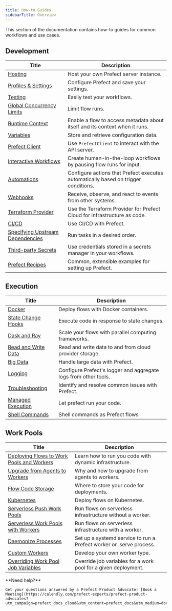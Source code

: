 ```yaml
---
title: How-to Guides
sidebarTitle: Overview
---
```


This section of the documentation contains how-to guides for common workflows and use cases.

## Development

| Title                                                  | Description                                                                                        |
| -------------------------------------------------------- | -------------------------------------------------------------------------------------------------- |
| [Hosting](/2.19/guides/host/) | Host your own Prefect server instance. |
| [Profiles & Settings](/2.19/guides/settings/) | Configure Prefect and save your settings. |
| [Testing](/2.19/guides/testing/) | Easily test your workflows. |
| [Global Concurrency Limits](/2.19/guides/global-concurrency-limits/) | Limit flow runs. |
| [Runtime Context](/2.19/guides/runtime-context/) | Enable a flow to access metadata about itself and its context when it runs.  |
| [Variables](/2.19/guides/variables/) | Store and retrieve configuration data. |
| [Prefect Client](/2.19/guides/using-the-client/) | Use `PrefectClient` to interact with the API server. |
| [Interactive Workflows](/2.19/guides/creating-interactive-workflows/) | Create human-in-the-loop workflows by pausing flow runs for input. |
| [Automations](/2.19/guides/automations/) | Configure actions that Prefect executes automatically based on trigger conditions. |
| [Webhooks](/2.19/guides/webhooks/) | Receive, observe, and react to events from other systems. |
| [Terraform Provider](https://registry.terraform.io/providers/PrefectHQ/prefect/latest/docs/guides/getting-started) | Use the Terraform Provider for Prefect Cloud for infrastructure as code. |
| [CI/CD](/2.19/guides/ci-cd/) | Use CI/CD with Prefect. |
| [Specifying Upstream Dependencies](/2.19/guides/specifying-upstream-dependencies/) | Run tasks in a desired order. |
| [Third-party Secrets](/2.19/guides/secrets/) | Use credentials stored in a secrets manager in your workflows. |
| [Prefect Recipes](/2.19/recipes/recipes/) |  Common, extensible examples for setting up Prefect. |

## Execution

| Title                                                  | Description                                                                                        |
| -------------------------------------------------------- | -------------------------------------------------------------------------------------------------- |
| [Docker](/2.19/guides/docker/) | Deploy flows with Docker containers. |
| [State Change Hooks](/2.19/guides/state-change-hooks/) | Execute code in response to state changes. |
| [Dask and Ray](/2.19/guides/dask-ray-task-runners/) | Scale your flows with parallel computing frameworks. |
| [Read and Write Data](/2.19/guides/moving-data/) | Read and write data to and from cloud provider storage. |
| [Big Data](/2.19/guides/big-data/) | Handle large data with Prefect. |
| [Logging](/2.19/guides/logs/) | Configure Prefect's logger and aggregate logs from other tools. |
| [Troubleshooting](/2.19/guides/troubleshooting/) | Identify and resolve common issues with Prefect. |
| [Managed Execution](/2.19/guides/managed-execution/) | Let prefect run your code. |
| [Shell Commands](/2.19/guides/cli-shell/) | Shell commands as Prefect flows |

## Work Pools

| Title                                                  | Description                                                                                        |
| -------------------------------------------------------- | -------------------------------------------------------------------------------------------------- |
| [Deploying Flows to Work Pools and Workers](/2.19/guides/prefect-deploy/) | Learn how to run you code with dynamic infrastructure. |
| [Upgrade from Agents to Workers](/2.19/guides/upgrade-guide-agents-to-workers/) | Why and how to upgrade from agents to workers. |
| [Flow Code Storage](/2.19/guides/deployment/storage-guide/) | Where to store your code for deployments. |
| [Kubernetes](/2.19/guides/deployment/kubernetes/) | Deploy flows on Kubernetes. |
| [Serverless Push Work Pools](/2.19/guides/deployment/push-work-pools/) | Run flows on serverless infrastructure without a worker. |
| [Serverless Work Pools with Workers](/2.19/guides/deployment/serverless-workers/) | Run flows on serverless infrastructure with a worker. |
| [Daemonize Processes](/2.19/guides/deployment/daemonize/) | Set up a systemd service to run a Prefect worker or .serve process. |
| [Custom Workers](/2.19/guides/deployment/developing-a-new-worker-type/) | Develop your own worker type. |
| [Overriding Work Pool Job Variables](/2.19/guides/deployment/overriding-job-variables/) | Override job variables for a work pool for a given deployment. |

<Tip>
**Need help?**

    Get your questions answered by a Prefect Product Advocate! [Book a Meeting](https://calendly.com/prefect-experts/prefect-product-advocates?utm_campaign=prefect_docs_cloud&utm_content=prefect_docs&utm_medium=docs&utm_source=docs)

</Tip>
